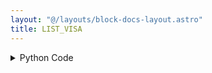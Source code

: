 ```yaml
---
layout: "@/layouts/block-docs-layout.astro"
title: LIST_VISA
---
```



<PythonDocsDisplay docstring={docstring} />
<AppDisplay app={app} blockName="LIST_VISA" client:visible />

<details>
<summary>Python Code</summary>
```python
from flojoy import flojoy, DataContainer, TextBlob
import pyvisa
from typing import Optional


@flojoy(
    deps={
        "pyvisa": "1.13.0",
        "pyusb": "1.2.1",
        "zeroconf": "0.102.0",
        "pyvisa_py": "0.7.0",
    }
)
def LIST_VISA(
    default: Optional[DataContainer] = None,
) -> Optional[DataContainer]:
    """The LIST_VISA node lists all VISA instruments available.

    Returns
    -------
    DataContainer
        optional: The input DataContainer is returned.
    """

    rm = pyvisa.ResourceManager("@py")
    addresses = rm.list_resources()
    print("Available VISA instrument addresses: ", addresses, flush=True)
    instr_list = ", ".join(addresses)

    return TextBlob(text_blob=instr_list)

```
[Find this Flojoy Block on GitHub](https://github.com/flojoy-ai/blocks/blob/main/blocks/IO/INSTRUMENTS/QCODES/LIST_VISA/LIST_VISA.py)
</details>


## Example
